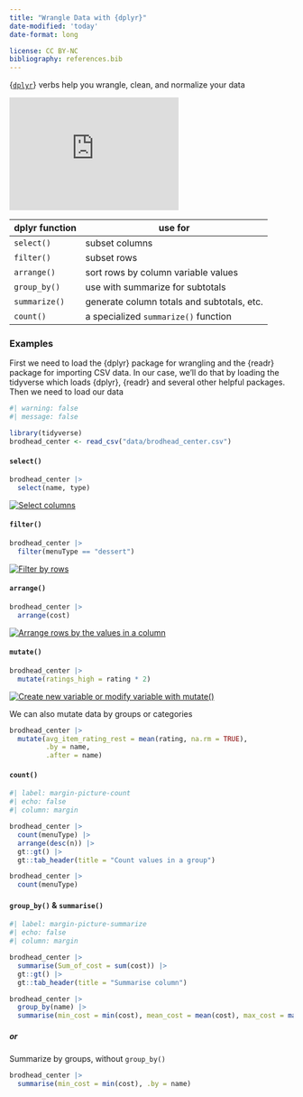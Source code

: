 ```yaml
---
title: "Wrangle Data with {dplyr}"
date-modified: 'today'
date-format: long

license: CC BY-NC  
bibliography: references.bib
---
```


{[`dplyr`](https://dplyr.tidyverse.org)} verbs help you wrangle, clean, and normalize your data

::: column-margin
```{=html}
<iframe width="300" height="200" src="https://www.youtube.com/embed/PGSXf-NMWVg" title="YouTube video player" frameborder="0" allow="accelerometer; autoplay; clipboard-write; encrypted-media; gyroscope; picture-in-picture; web-share" allowfullscreen></iframe>
```
:::

| dplyr function | use for                                    |
|----------------|--------------------------------------------|
| `select()`     | subset columns                             |
| `filter()`     | subset rows                                |
| `arrange()`    | sort rows by column variable values        |
| `group_by()`   | use with summarize for subtotals           |
| `summarize()`  | generate column totals and subtotals, etc. |
| `count()`      | a specialized `summarize()` function       |

### Examples

First we need to load the {dplyr} package for wrangling and the {readr} package for importing CSV data. In our case, we'll do that by loading the tidyverse which loads {dplyr}, {readr} and several other helpful packages. Then we need to load our data

```r
#| warning: false
#| message: false

library(tidyverse)
brodhead_center <- read_csv("data/brodhead_center.csv")
```

#### `select()`

```r
brodhead_center |> 
  select(name, type)
```

::: column-margin
[![Select columns](images/select.svg){fig-alt="Select columns"}](https://dplyr.tidyverse.org/reference/select.html)
:::

#### `filter()`

```r
brodhead_center |> 
  filter(menuType == "dessert")
```

::: column-margin
[![Filter by rows](images/filter_by_rows.svg){fig-alt="Filter by rows"}](https://dplyr.tidyverse.org/reference/filter.html)
:::

#### `arrange()`

```r
brodhead_center |> 
  arrange(cost)
```

::: column-margin
[![Arrange rows by the values in a column](images/arrange_rows.svg){fig-alt="Arrange rows by the values in a column"}](https://dplyr.tidyverse.org/reference/arrange.html)
:::

#### `mutate()`

```r
brodhead_center |> 
  mutate(ratings_high = rating * 2)
```

::: column-margin
[![Create new variable or modify variable with mutate()](images/mutate.svg){fig-alt="Create new variable or modify variable with mutate()"}](https://dplyr.tidyverse.org/reference/mutate.html)
:::

We can also mutate data by groups or categories

```r
brodhead_center |> 
  mutate(avg_item_rating_rest = mean(rating, na.rm = TRUE), 
         .by = name, 
         .after = name)
```

#### `count()`

```r
#| label: margin-picture-count
#| echo: false
#| column: margin

brodhead_center |> 
  count(menuType) |> 
  arrange(desc(n)) |> 
  gt::gt() |> 
  gt::tab_header(title = "Count values in a group")
```

```r
brodhead_center |> 
  count(menuType)
```

#### `group_by()` & `summarise()`

```r
#| label: margin-picture-summarize
#| echo: false
#| column: margin

brodhead_center |> 
  summarise(Sum_of_cost = sum(cost)) |> 
  gt::gt() |> 
  gt::tab_header(title = "Summarise column")
```

```r
brodhead_center |> 
  group_by(name) |> 
  summarise(min_cost = min(cost), mean_cost = mean(cost), max_cost = max(cost))
```

##### or

Summarize by groups, without `group_by()`

```r
brodhead_center |> 
  summarise(min_cost = min(cost), .by = name)
```
